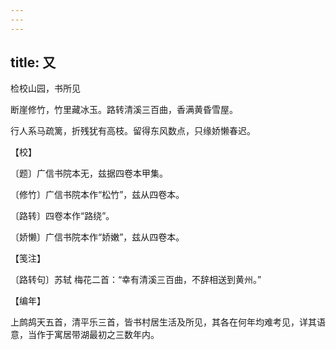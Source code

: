 ```yaml
---
---
---
```

title: 又
---



检校山园，书所见





断崖修竹，竹里藏冰玉。路转清溪三百曲，香满黄昏雪屋。

行人系马疏篱，折残犹有高枝。留得东风数点，只缘娇懒春迟。





【校】


〔题〕广信书院本无，兹据四卷本甲集。

〔修竹〕广信书院本作“松竹”，兹从四卷本。

〔路转〕四卷本作“路绕”。

〔娇懒〕广信书院本作“娇嫩”，兹从四卷本。





【笺注】


〔路转句〕苏轼 梅花二首：“幸有清溪三百曲，不辞相送到黄州。”





【编年】


上鹧鸪天五首，清平乐三首，皆书村居生活及所见，其各在何年均难考见，详其语意，当作于寓居带湖最初之三数年内。